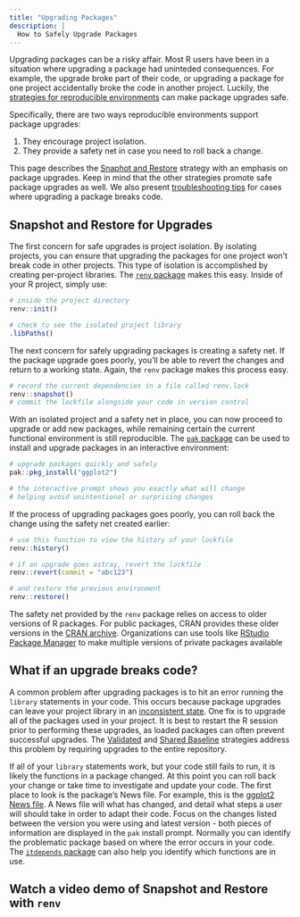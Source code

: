 ```yaml
---
title: "Upgrading Packages"
description: |
  How to Safely Upgrade Packages 
---
```


Upgrading packages can be a risky affair. Most R users have been in a situation
where upgrading a package had uninteded consequences. For example, the upgrade
broke part of their code, or upgrading a package for one project accidentally
broke the code in another project. Luckily, the [strategies for reproducible
environments](./reproduce.html) can make package upgrades safe.

Specifically, there are two ways reproducible environments support package upgrades:

1. They encourage project isolation.
2. They provide a safety net in case you need to roll back a change.

This page describes the [Snaphot and Restore](./snapshot.html) strategy with an
emphasis on package upgrades. Keep in mind that the other strategies promote
safe package upgrades as well. We also present [troubleshooting
tips](./upgrades.html#what-if-an-upgrade-breaks-code) for cases where upgrading
a package breaks code.

## Snapshot and Restore for Upgrades

The first concern for safe upgrades is project isolation. By isolating projects, you can ensure that upgrading the packages for one project won't break code in other projects. This type of isolation is accomplished by
creating per-project libraries. The [`renv`
package](https://github.com/rstudio/renv) makes this easy. Inside of your R project, simply use:

```r
# inside the project directory
renv::init()

# check to see the isolated project library
.libPaths()
```


The next concern for safely upgrading packages is creating a safety net. If the package upgrade goes poorly, you'll be
able to revert the changes and return to a working state. Again,
the `renv` package makes this process easy.

```r
# record the current dependencies in a file called renv.lock
renv::snapshot()
# commit the lockfile alongside your code in version control
```


With an isolated project and a safety net in place, you can now proceed to
upgrade or add new packages, while remaining certain the current functional
environment is still reproducible. The [`pak`
package](https://github.com/r-lib/pak) can be used to install and upgrade
packages in an interactive environment:

```r
# upgrade packages quickly and safely
pak::pkg_install("ggplot2")

# the interactive prompt shows you exactly what will change
# helping avoid unintentional or surprising changes
```


If the process of upgrading packages goes poorly, you can roll back the change
using the safety net created earlier:

```r
# use this function to view the history of your lockfile
renv::history()

# if an upgrade goes astray, revert the lockfile
renv::revert(commit = "abc123")

# and restore the previous environment
renv::restore()
```


The safety net provided by the `renv` package relies on access to older versions
of R packages. For public packages, CRAN provides these older versions in the
[CRAN archive](https://cran.rstudio.com/src/contrib/Archive). Organizations can
use tools like [RStudio Package
Manager](https://rstudio.com/products/package-manager) to make multiple versions
of private packages available

## What if an upgrade breaks code?

A common problem after upgrading packages is to hit an error running the
`library` statements in your code. This occurs because package upgrades can
leave your project library in an [inconsistent
state](./shared.html#the-big-risk). One fix is to upgrade all of the packages
used in your project. It is best to restart the R session prior to performing
these upgrades, as loaded packages can often prevent successful upgrades. The
[Validated](./validated.html) and [Shared Baseline](./shared.html) strategies
address this problem by requiring upgrades to the entire repository.

If all of your `library` statements work, but your code still fails to run, it
is likely the functions in a package changed. At this point you can roll back
your change or take time to investigate and update your code. The first place to
look is the package's News file. For example, this is the [ggplot2 News
file](https://github.com/tidyverse/ggplot2/blob/master/NEWS). A News file will
what has changed, and detail what steps a user will should take in order to
adapt their code. Focus on the changes listed between the version you were using
and latest version - both pieces of information are displayed in the `pak`
install prompt. Normally you can identify the problematic package based on where
the error occurs in your code. The [`itdepends`
package](https://github.com/jimhester/itdepends) can also help you identify
which functions are in use.

## Watch a video demo of Snapshot and Restore with `renv`

<!--html_preserve-->
<html>
<script src="https://fast.wistia.com/embed/medias/sbyf1srsgh.jsonp" async></script><script src="https://fast.wistia.com/assets/external/E-v1.js" async></script><div class="wistia_embed wistia_async_sbyf1srsgh" style="height:360px;position:relative;width:640px"><div class="wistia_swatch" style="height:100%;left:0;opacity:0;overflow:hidden;position:absolute;top:0;transition:opacity 200ms;width:100%;"><img src="https://fast.wistia.com/embed/medias/sbyf1srsgh/swatch" style="filter:blur(5px);height:100%;object-fit:contain;width:100%;" alt="" aria-hidden="true" onload="this.parentNode.style.opacity=1;" /></div></div>
</html>
<!--/html_preserve-->
